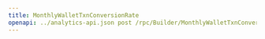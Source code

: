 ---
title: MonthlyWalletTxnConversionRate
openapi: ../analytics-api.json post /rpc/Builder/MonthlyWalletTxnConversionRate
---
